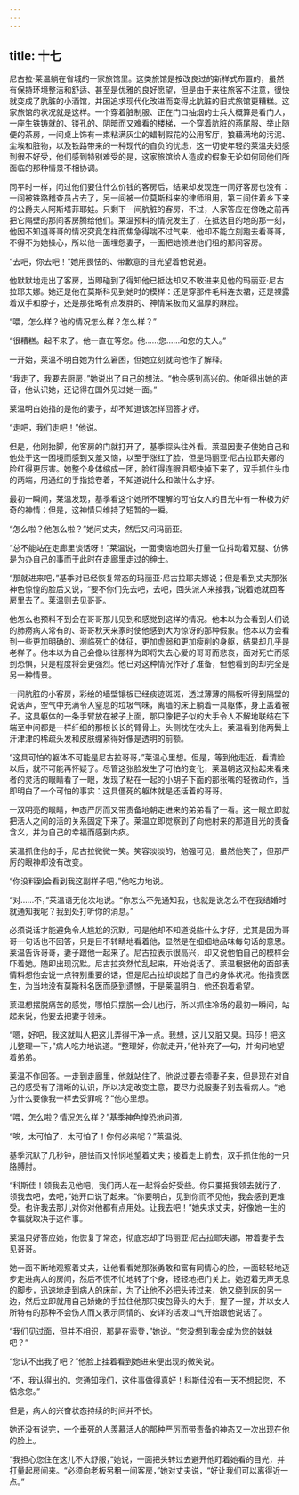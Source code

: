```yaml
---
---
---
```

title: 十七
---




尼古拉·莱温躺在省城的一家旅馆里。这类旅馆是按改良过的新样式布置的，虽然有保持环境整洁和舒适、甚至是优雅的良好愿望，但是由于来往旅客不注意，很快就变成了肮脏的小酒馆，并因追求现代化改进而变得比肮脏的旧式旅馆更糟糕。这家旅馆的状况就是这样。一个穿着脏制服、正在门口抽烟的士兵大概算是看门人，一座生铁铸就的、镂孔的、阴暗而又难看的楼梯，一个穿着肮脏的燕尾服、举止随便的茶房，一间桌上饰有一束粘满灰尘的蜡制假花的公用客厅，狼藉满地的污泥、尘埃和脏物，以及铁路带来的一种现代的自负的忧虑，这一切使年轻的莱温夫妇感到很不好受，他们感到特别难受的是，这家旅馆给人造成的假象无论如何同他们所面临的那种情景不相协调。

同平时一样，问过他们要住什么价钱的客房后，结果却发现连一间好客房也没有：一间被铁路稽查员占去了，另一间被一位莫斯科来的律师租用，第三间住着乡下来的公爵夫人阿斯塔菲耶娃。只剩下一间肮脏的客房，不过，人家答应在傍晚之前再把它隔壁的那间客房腾给他们。莱温预料的情况发生了，在抵达目的地的那一刻，他因不知道哥哥的情况究竟怎样而焦急得喘不过气来，他却不能立刻跑去看哥哥，不得不为她操心，所以他一面埋怨妻子，一面把她领进他们租的那间客房。

“去吧，你去吧！”她用畏怯的、带歉意的目光望着他说道。

他默默地走出了客房，当即碰到了得知他已抵达却又不敢进来见他的玛丽亚·尼古拉耶夫娜。她还是他在莫斯科见到她时的模样：还是穿那件毛料连衣裙，还是裸露着双手和脖子，还是那张略有点发胖的、神情呆板而又温厚的麻脸。

“喂，怎么样？他的情况怎么样？怎么样？”

“很糟糕。起不来了。他一直在等您。他……您……和您的夫人。”

一开始，莱温不明白她为什么窘困，但她立刻就向他作了解释。

“我走了，我要去厨房，”她说出了自己的想法。“他会感到高兴的。他听得出她的声音，他认识她，还记得在国外见过她一面。”

莱温明白她指的是他的妻子，却不知道该怎样回答才好。

“走吧，我们走吧！”他说。

但是，他刚抬脚，他客房的门就打开了，基季探头往外看。莱温因妻子使她自己和他处于这一困境而感到又羞又恼，以至于涨红了脸，但是玛丽亚·尼古拉耶夫娜的脸红得更厉害。她整个身体缩成一团，脸红得连眼泪都快掉下来了，双手抓住头巾的两端，用通红的手指捻卷着，不知道说什么和做什么才好。

最初一瞬间，莱温发现，基季看这个她所不理解的可怕女人的目光中有一种极为好奇的神情；但是，这神情只维持了短暂的一瞬。

“怎么啦？他怎么啦？”她问丈夫，然后又问玛丽亚。

“总不能站在走廊里谈话呀！”莱温说，一面懊恼地回头打量一位抖动着双腿、仿佛是为办自己的事而于此时在走廊里走过的绅士。

“那就进来吧，”基季对已经恢复常态的玛丽亚·尼古拉耶夫娜说；但是看到丈夫那张神色惊惶的脸后又说，“要不你们先去吧，去吧，回头派人来接我，”说着她就回客房里去了。莱温则去见哥哥。

他怎么也预料不到会在哥哥那儿见到和感觉到这样的情况。他本以为会看到人们说的肺痨病人常有的、哥哥秋天来家时使他感到大为惊讶的那种假象。他本以为会看到一些更加明确的、濒临死亡的体征，更加虚弱和更加瘦削的身躯，结果却几乎是老样子。他本以为自己会像以往那样为即将失去心爱的哥哥而悲哀，面对死亡而感到恐惧，只是程度将会更强烈。他已对这种情况作好了准备，但他看到的却完全是另一种情景。

一间肮脏的小客房，彩绘的墙壁镶板已经痰迹斑斑，透过薄薄的隔板听得到隔壁的说话声，空气中充满令人窒息的垃圾气味，离墙的床上躺着一具躯体，身上盖着被子。这具躯体的一条手臂放在被子上面，那只像耙子似的大手令人不解地联结在下端至中间都是一样纤细的那根长长的臂骨上。头侧枕在枕头上。莱温看到他两鬓上汗津津的稀疏头发和皮肤绷紧得好像是透明的前额。

“这具可怕的躯体不可能是尼古拉哥哥，”莱温心里想。但是，等到他走近，看清脸以后，就不可能再怀疑了。尽管这张脸发生了可怕的变化，莱温朝这双抬起来看来者的灵活的眼睛看了一眼，发现了粘在一起的小胡子下面的那张嘴的轻微动作，当即明白了一个可怕的事实：这具僵死的躯体就是还活着的哥哥。

一双明亮的眼睛，神态严厉而又带责备地朝走进来的弟弟看了一看。这一眼立即就把活人之间的活的关系固定下来了。莱温立即觉察到了向他射来的那道目光的责备含义，并为自己的幸福而感到内疚。

莱温抓住他的手，尼古拉微微一笑。笑容淡淡的，勉强可见，虽然他笑了，但那严厉的眼神却没有改变。

“你没料到会看到我这副样子吧，”他吃力地说。

“对……不，”莱温语无伦次地说。“你怎么不先通知我，也就是说怎么不在我结婚时就通知我呢？我到处打听你的消息。”

必须说话才能避免令人尴尬的沉默，可是他却不知道说些什么才好，尤其是因为哥哥一句话也不回答，只是目不转睛地看着他，显然是在细细地品味每句话的意思。莱温告诉哥哥，妻子跟他一起来了。尼古拉表示很高兴，却又说他怕自己的模样会吓着她。随即出现沉默。尼古拉突然忙乱起来，开始说话了。莱温根据他的面部表情料想他会说一点特别重要的话，但是尼古拉却谈起了自己的身体状况。他指责医生，为当地没有莫斯科名医而感到遗憾，于是莱温明白，他还抱着希望。

莱温想摆脱痛苦的感觉，哪怕只摆脱一会儿也行，所以抓住冷场的最初一瞬间，站起来说，他要去把妻子领来。

“嗯，好吧，我这就叫人把这儿弄得干净一点。我想，这儿又脏又臭。玛莎！把这儿整理一下，”病人吃力地说道。“整理好，你就走开，”他补充了一句，并询问地望着弟弟。

莱温不作回答。一走到走廊里，他就站住了。他说过要去领妻子来，但是现在对自己的感受有了清晰的认识，所以决定改变主意，要尽力说服妻子别去看病人。“她为什么要像我一样去受罪呢？”他心里想。

“喂，怎么啦？情况怎么样？”基季神色惶恐地问道。

“唉，太可怕了，太可怕了！你何必来呢？”莱温说。

基季沉默了几秒钟，胆怯而又怜悯地望着丈夫；接着走上前去，双手抓住他的一只胳膊肘。

“科斯佳！领我去见他吧，我们两人在一起将会好受些。你只要把我领去就行了，领我去吧，去吧，”她开口说了起来。“你要明白，见到你而不见他，我会感到更难受。也许我去那儿对你对他都有点用处。让我去吧！”她央求丈夫，好像她一生的幸福就取决于这件事。

莱温只好答应她，他恢复了常态，彻底忘却了玛丽亚·尼古拉耶夫娜，带着妻子去见哥哥。

她一面不断地观察着丈夫，让他看看她那张勇敢和富有同情心的脸，一面轻轻地迈步走进病人的房间，然后不慌不忙地转了个身，轻轻地把门关上。她迈着无声无息的脚步，迅速地走到病人的床前，为了让他不必把头转过来，她又绕到床的另一边，然后立即就用自己娇嫩的手拉住他那只皮包骨头的大手，握了一握，并以女人所特有的那种不会伤人而又表示同情的、安详的活泼口气开始跟他说话了。

“我们见过面，但并不相识，那是在索登，”她说。“您没想到我会成为您的妹妹吧？”

“您认不出我了吧？”他脸上挂着看到她进来便出现的微笑说。

“不，我认得出的。您通知我们，这件事做得真好！科斯佳没有一天不想起您，不惦念您。”

但是，病人的兴奋状态持续的时间并不长。

她还没有说完，一个垂死的人羡慕活人的那种严厉而带责备的神态又一次出现在他的脸上。

“我担心您住在这儿不大舒服，”她说，一面把头转过去避开他盯着她看的目光，并打量起房间来。“必须向老板另租一间客房，”她对丈夫说，“好让我们可以离得近一点。”